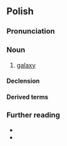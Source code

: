 {{also|galaktyką}}
==Polish==
{{wp|lang=pl}}

===Pronunciation===
{{pl-p|a=Pl-galaktyka.ogg|fs=1}}

===Noun===
{{pl-noun|f}}

# [[galaxy]]

====Declension====
{{pl-decl-noun-f}}

====Derived terms====
{{col3|pl|title=adjective|galaktyczny}}

===Further reading===
* {{R:pl:WSJP}}
* {{R:pl:PWN}}

{{C|pl|Astronomy}}